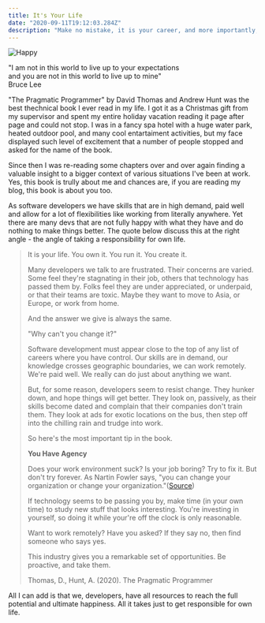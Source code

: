 ```yaml
---
title: It's Your Life
date: "2020-09-11T19:12:03.284Z"
description: "Make no mistake, it is your career, and more importantly, It's Your Life. You own it."
---
```


![Happy](./happy.jpg)

"I am not in this world to live up to your expectations<br/>
and you are not in this world to live up to mine"<br/>
Bruce Lee

"The Pragmatic Programmer" by David Thomas and Andrew Hunt was the best thechnical
book I ever read in my life. I got it as a Christmas gift from my supervisor and
spent my entire holiday vacation reading it page after page and could not stop.
I was in a fancy spa hotel with a huge water park, heated outdoor pool, and many
cool entartaiment activities, but my face displayed such level of excitement that a
number of people stopped and asked for the name of the book.

Since then I was re-reading some chapters over and over again finding a valuable
insight to a bigger context of various situations I've been at work. Yes, this
book is trully about me and chances are, if you are reading my blog, this book is
about you too.

As software developers we have skills that are in high demand, paid well and
allow for a lot of flexibilities like working from literally anywhere. Yet there are
many devs that are not fully happy with what they have and do nothing to make
things better. The quote below discuss this at the right angle - the angle of
taking a responsibility for own life.

> It is your life. You own it. You run it. You create it.
>
> Many developers we talk to are frustrated. Their concerns are varied. Some
> feel they're stagnating in their job, others that technology has passed them
> by. Folks feel they are under appreciated, or underpaid, or that their teams
> are toxic. Maybe they want to move to Asia, or Europe, or work from home.
>
> And the answer we give is always the same.
>
> "Why can't you change it?"
>
> Software development must appear close to the top of any list of careers where
> you have control. Our skills are in demand, our knowledge crosses geographic
> boundaries, we can work remotely. We're paid well. We really can do just about
> anything we want.
>
> But, for some reason, developers seem to resist change. They hunker down,
> and hope things will get better. They look on, passively, as their skills become
> dated and complain that their companies don't train them. They look at ads
> for exotic locations on the bus, then step off into the chilling rain and trudge
> into work.
>
> So here's the most important tip in the book.
>
> <strong> You Have Agency</strong>
>
> Does your work environment suck? Is your job boring? Try to fix it. But don't
> try forever. As Nartin Fowler says, "you can change your organization or change
> your organization."([Source](https://wiki.c2.com/?ChangeYourOrganization))
>
> If technology seems to be passing you by, make time (in your own time) to
> study new stuff that looks interesting. You're investing in yourself, so doing
> it while your're off the clock is only reasonable.
>
> Want to work remotely? Have you asked? If they say no, then find someone
> who says yes.
>
> This industry gives you a remarkable set of opportunities. Be proactive, and
> take them.
>
> Thomas, D., Hunt, A. (2020). The Pragmatic Programmer

All I can add is that we, developers, have all resources to reach the full potential
and ultimate happiness. All it takes just to get responsible for own life.
